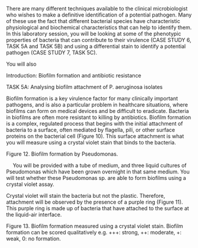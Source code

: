 There are many different techniques available to the clinical microbiologist who wishes to make a definitive identification of a potential pathogen. Many of these use the fact that different bacterial species have characteristic physiological and biochemical characteristics that can help to identify them. In this laboratory session, you will be looking at some of the phenotypic properties of bacteria that can contribute to their virulence (CASE STUDY 6, TASK 5A and TASK 5B) and using a differential stain to identify a potential pathogen (CASE STUDY 7, TASK 5C).

You will also 


 

Introduction: Biofilm formation and antibiotic resistance

TASK 5A:	Analysing biofilm attachment of P. aeruginosa isolates

Biofilm formation is a key virulence factor for many clinically important pathogens, and is also a particular problem in healthcare situations, where biofilms can form on medical devices and be difficult to eradicate. Bacteria in biofilms are often more resistant to killing by antibiotics. Biofilm formation is a complex, regulated process that begins with the initial attachment of bacteria to a surface, often mediated by flagella, pili, or other surface proteins on the bacterial cell (Figure 10). This surface attachment is what you will measure using a crystal violet stain that binds to the bacteria.


 
Figure 12. Biofilm formation by Pseudomonas.

 
You will be provided with a tube of medium, and three liquid cultures of Pseudomonas which have been grown overnight in that same medium. You will test whether these Pseudomonas sp. are able to form biofilms using a crystal violet assay.

Crystal violet will stain the bacteria but not the plastic. Therefore, attachment will be observed by the presence of a purple ring (Figure 11). This purple ring is made up of bacteria that have attached to the surface at the liquid-air interface.


 
Figure 13. Biofilm formation measured using a crystal violet stain. Biofilm formation can be scored qualitatively e.g. +++: strong, ++: moderate, +: weak, 0: no formation.

